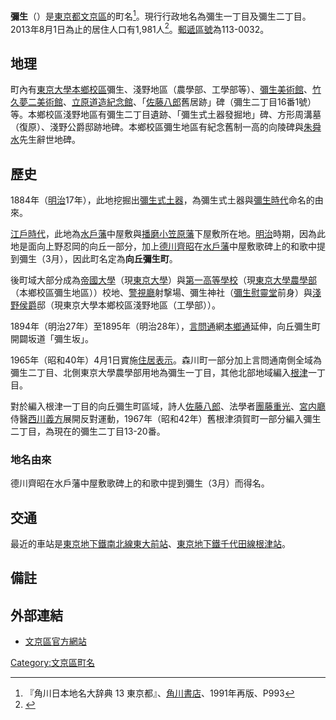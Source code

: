 {{Pathnav|日本|東京都|文京區|name=彌生|frame=1}}
{{Infobox Settlement
|official_name = 彌生
|native_name =
|settlement_type = [[町|町]]
|image_skyline =
|imagesize = 240px
|image_caption =
|image_flag =
|image_seal =
| image_map =
| map_caption =
| pushpin_map = Tokyo city
|subdivision_type = [[國家|國家]]
|subdivision_name = [[File:Flag_of_Japan.svg|border]] [[日本|日本]]
|subdivision_type1 = [[都道府縣|都道府縣]]
|subdivision_name1 = [[File:Flag_of_Tokyo_Prefecture.svg|25px]] [[東京都|東京都]]
|subdivision_type2 = [[東京都區部|特別區]]
|subdivision_name2 = [[File:Flag_of_Bunkyo,_Tokyo.svg|25px]] [[文京區|文京區]]
|subdivision_type3 =
|subdivision_name3 =
|established_title =
|established_date =
|government_type =
|leader_title =
|leader_name =
|area_magnitude =
|area_total_sq_mi =
|area_total_km2 = 0.273
|area_land_sq_mi =
|area_land_km2 =
|area_urban_sq_mi =
|area_urban_km2 =
|area_metro_km2 =
|area_metro_sq_mi =
|population_as_of= 2013年8月1日
|population_footnotes =
|population_total = 1981
|population_urban =
|population_metro =
|population_density_sq_mi =
|population_density_km2 = 7256.41
| timezone = [[日本標準時間|JST]]
| utc_offset = +9
|timezone_DST =
|utc_offset_DST =
|latd=35|latm=43|lats=12|latNS=N
|longd=139|longm=45|longs=35|longEW=E
|elevation_footnotes=
|elevation_m =
|elevation_ft =
|postal_code_type = [[郵遞區號|郵遞區號]]
|postal_code = 113-0032　
|area_code =
|website =
|footnotes =
}}
'''彌生'''（{{jpn|j=弥生|hg=やよい|rm=Yayoi|f=y}}）是[[東京都|東京都]][[文京區|文京區]]的町名<ref name="kado">『角川日本地名大辞典 13 東京都』、[[角川書店|角川書店]]、1991年再版、P993</ref>。現行行政地名為彌生一丁目及彌生二丁目。2013年8月1日為止的居住人口有1,981人<ref>{{Cite web |url=http://www.city.bunkyo.lg.jp/sosiki_busyo_kumin_jigyou_toukei_zinko.html |title=町丁別世帯・人口（住民基本台帳）（毎月1日現在） |accessdate=2013-08-07 |archive-date=2013-05-13 |archive-url=https://web.archive.org/web/20130513181532/http://www.city.bunkyo.lg.jp/sosiki_busyo_kumin_jigyou_toukei_zinko.html |dead-url=yes }}</ref>。[[郵遞區號|郵遞區號]]為113-0032。

== 地理 ==
町內有[[東京大學|東京大學]][[東京大學本鄉地區校區|本鄉校區]]彌生、淺野地區（農學部、工學部等）、[[彌生美術館|彌生美術館]]、[[竹久夢二|竹久夢二美術館]]、[[立原道造|立原道造紀念館]]、「[[佐藤八郎|佐藤八郎]]舊居跡」碑（彌生二丁目16番1號）等。本鄉校區淺野地區有彌生二丁目遺跡、「彌生式土器發掘地」碑、方形周溝墓（復原）、淺野公爵邸跡地碑。本鄉校區彌生地區有紀念舊制一高的向陵碑與[[朱舜水|朱舜水]]先生辭世地碑。

== 歷史 ==
1884年（[[明治|明治]]17年），此地挖掘出[[彌生式土器|彌生式土器]]，為彌生式土器與[[彌生時代|彌生時代]]命名的由來。

[[江戶時代|江戶時代]]，此地為[[水戶藩|水戶藩]]中屋敷與[[播磨國|播磨]][[安志藩|小笠原藩]]下屋敷所在地。[[明治|明治]]時期，因為此地是面向上野忍岡的向丘一部分，加上[[德川齊昭|德川齊昭]]在[[水戶藩|水戶藩]]中屋敷歌碑上的和歌中提到彌生（3月），因此町名定為'''向丘彌生町'''。

後町域大部分成為[[帝國大學|帝國大學]]（現[[東京大學|東京大學]]）與[[第一高等學校_(舊制)|第一高等學校]]（現[[東京大學大學院農學生命科學研究科、農學部|東京大學農學部]]（本鄉校區彌生地區））校地、[[警視廳|警視廳]]射撃場、彌生神社（[[彌生慰靈堂|彌生慰靈堂]]前身）與[[廣島藩#淺野家|淺野侯爵]]邸（現東京大學本鄉校區淺野地區（工學部））。

1894年（明治27年）至1895年（明治28年），[[言問通|言問通]]網[[本鄉通|本鄉通]]延伸，向丘彌生町開闢坂道「彌生坂」。

1965年（昭和40年）4月1日實施[[住居表示|住居表示]]。森川町一部分加上言問通南側全域為彌生二丁目、北側東京大學農學部用地為彌生一丁目，其他北部地域編入[[根津|根津]]一丁目。

對於編入根津一丁目的向丘彌生町區域，詩人[[佐藤八郎|佐藤八郎]]、法學者[[團藤重光|團藤重光]]、[[宮内廳|宮内廳]]侍醫[[西川義方|西川義方]]展開反對運動，1967年（昭和42年）舊根津須賀町一部分編入彌生二丁目，為現在的彌生二丁目13-20番。

=== 地名由來 ===
德川齊昭在水戶藩中屋敷歌碑上的和歌中提到彌生（3月）而得名。

== 交通 ==
最近的車站是[[東京地下鐵|東京地下鐵]][[東京地下鐵南北線|南北線]][[東大前站|東大前站]]、[[東京地下鐵|東京地下鐵]][[東京地下鐵千代田線|千代田線]][[根津站|根津站]]。

== 備註 ==
{{reflist}}

== 外部連結 ==
* [http://www.city.bunkyo.lg.jp/ 文京區官方網站] {{Wayback|url=http://www.city.bunkyo.lg.jp/ |date=20130723025919 }}

{{文京區的町名}}
{{coord|35|43|12|N|139|45|35|E|region:JP|display=title}}
{{DEFAULTSORT:Yayoi}}
[[Category:文京區町名|Category:文京區町名]]